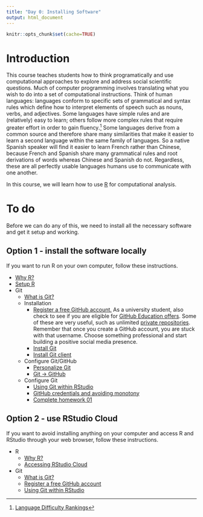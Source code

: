 ```yaml
---
title: "Day 0: Installing Software"
output: html_document
---
```


```r
knitr::opts_chunk$set(cache=TRUE)
```

# Introduction

This course teaches students how to think programatically and use computational approaches to explore and address social scientific questions. Much of computer programming involves translating what you wish to do into a set of computational instructions. Think of human languages: languages conform to specific sets of grammatical and syntax rules which define how to interpret elements of speech such as nouns, verbs, and adjectives. Some languages have simple rules and are (relatively) easy to learn; others follow more complex rules that require greater effort in order to gain fluency.^[[Language Difficulty Rankings](http://www.effectivelanguagelearning.com/language-guide/language-difficulty)] Some languages derive from a common source and therefore share many similarities that make it easier to learn a second language within the same family of languages. So a native Spanish speaker will find it easier to learn French rather than Chinese, because French and Spanish share many grammatical rules and root derivations of words whereas Chinese and Spanish do not. Regardless, these are all perfectly usable languages humans use to communicate with one another.

In this course, we will learn how to use [R](https://www.r-project.org/) for computational analysis.

# To do

Before we can do any of this, we need to install all the necessary software and get it setup and working.

## Option 1 - install the software locally

If you want to run R on your own computer, follow these instructions.

* [Why R?](setup01.html)
* [Setup R](setup03.html)
* Git
    * [What is Git?](git00.html)
    * Installation
        * [Register a free GitHub account.](https://github.com/) As a university student, also check to see if you are eligible for [GitHub Education offers](https://education.github.com/). Some of these are very useful, such as unlimited [private repositories](https://help.github.com/articles/what-plan-should-i-choose/). Remember that once you create a GitHub account, you are stuck with that username. Choose something professional and start building a positive social media presence.
        * [Install Git](git01.html)
        * [Install Git client](git02.html)
    * Configure Git/GitHub
        * [Personalize Git](git03.html)
        * [Git -> GitHub](git04.html)
    * Configure Git
        * [Using Git within RStudio](git05.html)
        * [GitHub credentials and avoiding monotony](git07.html)
        * [Complete homework 01](hw01-edit-README.html)

## Option 2 - use RStudio Cloud

If you want to avoid installing anything on your computer and access R and RStudio through your web browser, follow these instructions.

* R
    * [Why R?](setup01.html)
    * [Accessing RStudio Cloud](setup_cloud.html)
* Git
    * [What is Git?](git00.html)
    * [Register a free GitHub account](https://github.com/)
    * [Using Git within RStudio](git05.html#test_drive_rstudio_and_github)
